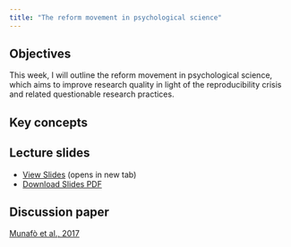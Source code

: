 ```yaml
---
title: "The reform movement in psychological science"
---
```


## Objectives

This week, I will outline the reform movement in psychological science, which aims to improve research quality in light of the reproducibility crisis and related questionable research practices.

::: {.callout-note icon="false"}
## Key concepts


:::

## Lecture slides

- [View Slides](slides/week3/03_reform_slides.html){target="_blank"} (opens in new tab)
- [Download Slides PDF](slides/week3/03_reform_slides.pdf){download="03_reform_slides.pdf"}

## Discussion paper

[Munafò et al., 2017](https://www.nature.com/articles/s41562-016-0021)